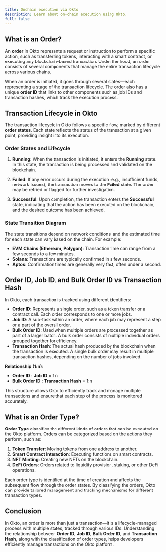 ```yaml
---
title: Onchain execution via Okto
description: Learn about on-chain execution using Okto.
full: false
---
```


## What is an Order?

An **order** in Okto represents a request or instruction to perform a specific action, such as transferring tokens, interacting with a smart contract, or executing any blockchain-based transaction. Under the hood, an order consists of several components that manage the entire transaction lifecycle across various chains.

When an order is initiated, it goes through several states—each representing a stage of the transaction lifecycle. The order also has a unique **order ID** that links to other components such as job IDs and transaction hashes, which track the execution process.

## Transaction Lifecycle in Okto

The transaction lifecycle in Okto follows a specific flow, marked by different **order states**. Each state reflects the status of the transaction at a given point, providing insight into its execution.

### Order States and Lifecycle

1. **Running**: When the transaction is initiated, it enters the **Running** state. In this state, the transaction is being processed and validated on the blockchain.
   
2. **Failed**: If any error occurs during the execution (e.g., insufficient funds, network issues), the transaction moves to the **Failed** state. The order may be retried or flagged for further investigation.

3. **Successful**: Upon completion, the transaction enters the **Successful** state, indicating that the action has been executed on the blockchain, and the desired outcome has been achieved.

### State Transition Diagram

The state transitions depend on network conditions, and the estimated time for each state can vary based on the chain. For example:

- **EVM Chains (Ethereum, Polygon)**: Transaction time can range from a few seconds to a few minutes.
- **Solana**: Transactions are typically confirmed in a few seconds.
- **Aptos**: Confirmation times are generally very fast, often under a second.

## Order ID, Job ID, and Bulk Order ID vs Transaction Hash

In Okto, each transaction is tracked using different identifiers:

- **Order ID**: Represents a single order, such as a token transfer or a contract call. Each order corresponds to one or more jobs.
- **Job ID**: A sub-task within an order, where each job may represent a step or a part of the overall order.
- **Bulk Order ID**: Used when multiple orders are processed together as part of a larger batch. A bulk order consists of multiple individual orders grouped together for efficiency.
- **Transaction Hash**: The actual hash produced by the blockchain when the transaction is executed. A single bulk order may result in multiple transaction hashes, depending on the number of jobs involved.

**Relationship (1:n)**: 
- **Order ID** : **Job ID** = 1:n 
- **Bulk Order ID** : **Transaction Hash** = 1:n

This structure allows Okto to efficiently track and manage multiple transactions and ensure that each step of the process is monitored accurately.

## What is an Order Type?

**Order Type** classifies the different kinds of orders that can be executed on the Okto platform. Orders can be categorized based on the actions they perform, such as:

1. **Token Transfer**: Moving tokens from one address to another.
2. **Smart Contract Interaction**: Executing functions on smart contracts.
3. **NFT Minting**: Creating new NFTs on the blockchain.
4. **DeFi Orders**: Orders related to liquidity provision, staking, or other DeFi operations.

Each order type is identified at the time of creation and affects the subsequent flow through the order states. By classifying the orders, Okto can provide tailored management and tracking mechanisms for different transaction types.

## Conclusion

In Okto, an order is more than just a transaction—it is a lifecycle-managed process with multiple states, tracked through various IDs. Understanding the relationship between **Order ID**, **Job ID**, **Bulk Order ID**, and **Transaction Hash**, along with the classification of order types, helps developers efficiently manage transactions on the Okto platform.